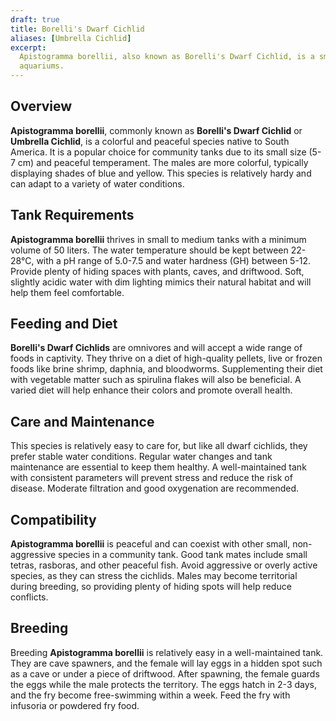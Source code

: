 ```yaml
---
draft: true
title: Borelli's Dwarf Cichlid
aliases: [Umbrella Cichlid]
excerpt:
  Apistogramma borellii, also known as Borelli's Dwarf Cichlid, is a small and peaceful fish ideal for community
  aquariums.
---
```


## Overview

**Apistogramma borellii**, commonly known as **Borelli's Dwarf Cichlid** or **Umbrella Cichlid**, is a colorful and
peaceful species native to South America. It is a popular choice for community tanks due to its small size (5-7 cm) and
peaceful temperament. The males are more colorful, typically displaying shades of blue and yellow. This species is
relatively hardy and can adapt to a variety of water conditions.

## Tank Requirements

**Apistogramma borellii** thrives in small to medium tanks with a minimum volume of 50 liters. The water temperature
should be kept between 22-28°C, with a pH range of 5.0-7.5 and water hardness (GH) between 5-12. Provide plenty of
hiding spaces with plants, caves, and driftwood. Soft, slightly acidic water with dim lighting mimics their natural
habitat and will help them feel comfortable.

## Feeding and Diet

**Borelli's Dwarf Cichlids** are omnivores and will accept a wide range of foods in captivity. They thrive on a diet of
high-quality pellets, live or frozen foods like brine shrimp, daphnia, and bloodworms. Supplementing their diet with
vegetable matter such as spirulina flakes will also be beneficial. A varied diet will help enhance their colors and
promote overall health.

## Care and Maintenance

This species is relatively easy to care for, but like all dwarf cichlids, they prefer stable water conditions. Regular
water changes and tank maintenance are essential to keep them healthy. A well-maintained tank with consistent parameters
will prevent stress and reduce the risk of disease. Moderate filtration and good oxygenation are recommended.

## Compatibility

**Apistogramma borellii** is peaceful and can coexist with other small, non-aggressive species in a community tank. Good
tank mates include small tetras, rasboras, and other peaceful fish. Avoid aggressive or overly active species, as they
can stress the cichlids. Males may become territorial during breeding, so providing plenty of hiding spots will help
reduce conflicts.

## Breeding

Breeding **Apistogramma borellii** is relatively easy in a well-maintained tank. They are cave spawners, and the female
will lay eggs in a hidden spot such as a cave or under a piece of driftwood. After spawning, the female guards the eggs
while the male protects the territory. The eggs hatch in 2-3 days, and the fry become free-swimming within a week. Feed
the fry with infusoria or powdered fry food.
